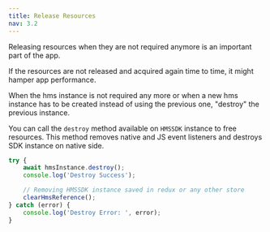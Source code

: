 ```yaml
---
title: Release Resources
nav: 3.2
---
```


Releasing resources when they are not required anymore is an important part of the app.

If the resources are not released and acquired again time to time, it might hamper app performance.

When the hms instance is not required any more or when a new hms instance has to be created instead of using the previous one, "destroy" the previous instance.

You can call the `destroy` method available on `HMSSDK` instance to free resources. This method removes native and JS event listeners and destroys SDK instance on native side.

```js
try {
    await hmsInstance.destroy();
    console.log('Destroy Success');

    // Removing HMSSDK instance saved in redux or any other store
    clearHmsReference();
} catch (error) {
    console.log('Destroy Error: ', error);
}
```
